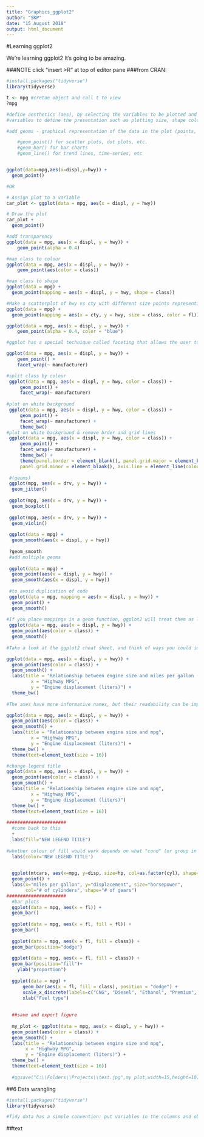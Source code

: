 ```yaml
---
title: "Graphics_ggplot2"
author: "SKP"
date: "15 August 2018"
output: html_document
---
```

#Learning ggplot2

We're learning ggplot2 It's going to be amazing.

###NOTE click "insert >R" at top of editor pane
###from CRAN:
```r
#install.packages("tidyverse")
library(tidyverse)

t <- mpg #cretae object and call t to view
?mpg

#define aesthetics (aes), by selecting the variables to be plotted and the
#variables to define the presentation such as plotting size, shape color, etc.

#add geoms - graphical representation of the data in the plot (points, lines, bars). ggplot2 offers many different geoms; we will use some common ones today, including:

    #geom_point() for scatter plots, dot plots, etc.
    #geom_bar() for bar charts
    #geom_line() for trend lines, time-series, etc


ggplot(data=mpg,aes(x=displ,y=hwy)) +
  geom_point()

#OR

# Assign plot to a variable
car_plot <- ggplot(data = mpg, aes(x = displ, y = hwy))

# Draw the plot
car_plot + 
  geom_point()

#add transparency
ggplot(data = mpg, aes(x = displ, y = hwy)) +
    geom_point(alpha = 0.4)

#map class to colour
ggplot(data = mpg, aes(x = displ, y = hwy)) +
    geom_point(aes(color = class))

#map class to shape
ggplot(data = mpg) + 
  geom_point(mapping = aes(x = displ, y = hwy, shape = class))

#Make a scatterplot of hwy vs cty with different size points representing each car class and different colors for each fuel type.
ggplot(data = mpg) + 
  geom_point(mapping = aes(x = cty, y = hwy, size = class, color = fl))

ggplot(data = mpg, aes(x = displ, y = hwy)) +
    geom_point(alpha = 0.4, color = "blue")

#ggplot has a special technique called faceting that allows the user to split one plot into multiple plots based on a factor included in the dataset. We will use it to make a plot of the highway miles (hwy) a car gets by its engine size (displ) for each car manufacturer:

ggplot(data = mpg, aes(x = displ, y = hwy)) +
    geom_point() +
    facet_wrap(~ manufacturer)

#split class by colour
 ggplot(data = mpg, aes(x = displ, y = hwy, color = class)) +
     geom_point() +
     facet_wrap(~ manufacturer)
 
#plot on white background
 ggplot(data = mpg, aes(x = displ, y = hwy, color = class)) +
     geom_point() +
     facet_wrap(~ manufacturer) +
     theme_bw()
#plot on white background & remove brder and grid lines
 ggplot(data = mpg, aes(x = displ, y = hwy, color = class)) +
     geom_point() +
     facet_wrap(~ manufacturer) +
     theme_bw() + 
     theme(panel.border = element_blank(), panel.grid.major = element_blank(),
     panel.grid.minor = element_blank(), axis.line = element_line(colour = "black"))
 
 #(geoms)
 ggplot(mpg, aes(x = drv, y = hwy)) + 
  geom_jitter()
 
 ggplot(mpg, aes(x = drv, y = hwy)) + 
  geom_boxplot()
 
 ggplot(mpg, aes(x = drv, y = hwy)) + 
  geom_violin()
 
 ggplot(data = mpg) + 
  geom_smooth(aes(x = displ, y = hwy))
 
 ?geom_smooth
 #add multiple geoms
 
 ggplot(data = mpg) + 
  geom_point(aes(x = displ, y = hwy)) +
  geom_smooth(aes(x = displ, y = hwy))
 
 #to avoid duplication of code
 ggplot(data = mpg, mapping = aes(x = displ, y = hwy)) + 
  geom_point() + 
  geom_smooth()
 
#If you place mappings in a geom function, ggplot2 will treat them as local mappings for the layer. It will use these mappings to extend or overwrite the global mappings for that layer only. This makes it possible to display different aesthetics in different layers.
 ggplot(data = mpg, aes(x = displ, y = hwy)) + 
  geom_point(aes(color = class)) + 
  geom_smooth()
 
#Take a look at the ggplot2 cheat sheet, and think of ways you could improve the plot.Now, let's change names of axes to something more informative than 'hwy' and 'displ' and add a title to the figure:

ggplot(data = mpg, aes(x = displ, y = hwy)) + 
  geom_point(aes(color = class)) + 
  geom_smooth() +
  labs(title = "Relationship between engine size and miles per gallon (mpg)",
         x = "Highway MPG",
         y = "Engine displacement (liters)") +
  theme_bw()
 
#The axes have more informative names, but their readability can be improved by increasing the font size:

ggplot(data = mpg, aes(x = displ, y = hwy)) + 
  geom_point(aes(color = class)) + 
  geom_smooth() +
  labs(title = "Relationship between engine size and mpg",
         x = "Highway MPG",
         y = "Engine displacement (liters)") +
  theme_bw() +
  theme(text=element_text(size = 16))

#change legend title
ggplot(data = mpg, aes(x = displ, y = hwy)) + 
  geom_point(aes(color = class)) + 
  geom_smooth() +
  labs(title = "Relationship between engine size and mpg",
         x = "Highway MPG",
         y = "Engine displacement (liters)") 
  theme_bw() +
  theme(text=element_text(size = 16)) 
  
######################
  #come back to this
  +
  labs(fill="NEW LEGEND TITLE")
  
#whether colour of fill would work depends on what "cond" (or group in other cases) is really mapped to. A good explanation could be found in cookbook-r.com/Graphs/Legends_(ggplot2) - user1442363 Jan 30 at 12:28
  labs(color='NEW LEGEND TITLE') 

  
  ggplot(mtcars, aes(x=mpg, y=disp, size=hp, col=as.factor(cyl), shape=as.factor(gear))) +
  geom_point() +
  labs(x="miles per gallon", y="displacement", size="horsepower", 
       col="# of cylinders", shape="# of gears")
######################  
  #bar plots
  ggplot(data = mpg, aes(x = fl)) + 
  geom_bar()
  
  ggplot(data = mpg, aes(x = fl, fill = fl)) + 
  geom_bar()
  
  ggplot(data = mpg, aes(x = fl, fill = class)) + 
  geom_bar(position="dodge")
  
  ggplot(data = mpg, aes(x = fl, fill = class)) + 
  geom_bar(position="fill")+
    ylab("proportion")
  
  ggplot(data = mpg) + 
      geom_bar(aes(x = fl, fill = class), position = "dodge") +
      scale_x_discrete(labels=c("CNG", "Diesel", "Ethanol", "Premium", "Regular")) +
      xlab("Fuel type")
  
  
  ##save and export figure
 
  my_plot <- ggplot(data = mpg, aes(x = displ, y = hwy)) + 
  geom_point(aes(color = class)) + 
  geom_smooth() +
  labs(title = "Relationship between engine size and mpg",
       x = "Highway MPG",
       y = "Engine displacement (liters)") +
  theme_bw() +
  theme(text=element_text(size = 16))
  
  #ggsave("C:\\Folders\\Projects\\test.jpg",my_plot,width=15,height=10)

```

##6 Data wrangling

```r
#install.packages("tidyverse")
library(tidyverse)

#Tidy data has a simple convention: put variables in the columns and observations in the rows.

```

##text
